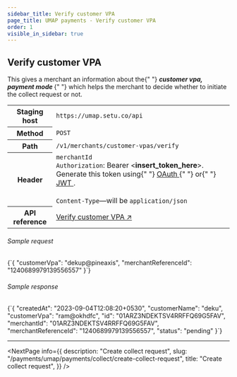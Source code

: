 ```yaml
---
sidebar_title: Verify customer VPA
page_title: UMAP payments - Verify customer VPA
order: 1
visible_in_sidebar: true
---
```


## Verify customer VPA

<p>
  This gives a merchant an information about the{" "}
  <b>
    <i>customer vpa, payment mode</i>
  </b>{" "}
  which helps the merchant to decide whether to initiate the collect request or
  not.
</p>

<table>
  <tbody>
    <tr>
      <th>Staging host</th>
      <td>
        <code>https://umap.setu.co/api</code>
      </td>
    </tr>
    <tr>
      <th>Method</th>
      <td>
        <code>POST</code>
      </td>
    </tr>
    <tr>
      <th>Path</th>
      <td>
        <code>/v1/merchants/customer-vpas/verify</code>
      </td>
    </tr>
    <tr>
      <th>Header</th>
      <td>
        <code>merchantId</code>
        <br />
        <code>Authorization</code>: Bearer &lt;<b>insert_token_here</b>&gt;.
        Generate this token using{" "}
        <a href="/payments/upi-deeplinks/resources/oauth" target="_blank">
          OAuth
        </a>{" "}
        or{" "}
        <a href="/payments/upi-deeplinks/resources/jwt" target="_blank">
          JWT
        </a>
        .<br />
        <br />
        <code>Content-Type</code>—will be <code>application/json</code>
      </td>
    </tr>
    <tr>
      <th>API reference</th>
      <td>
        <a
          href="/payments/umap/api-reference#/category~customer-vpa/operation~customer-vpa#verify"
          target="_blank"
        >
          Verify customer VPA ↗
        </a>
      </td>
    </tr>
  </tbody>
</table>

###### Sample request

<CodeBlockWithCopy language="json">
  {`{
    "customerVpa": "dekup@pineaxis",
    "merchantReferenceId": "1240689979139556557"
}`}
</CodeBlockWithCopy>

###### Sample response

<CodeBlockWithCopy language="json">
  {`{
  "createdAt": "2023-09-04T12:08:20+0530",
  "customerName": "deku",
  "customerVpa": "ram@okhdfc",
  "id": "01ARZ3NDEKTSV4RRFFQ69G5FAV",
  "merchantId": "01ARZ3NDEKTSV4RRFFQ69G5FAV",
  "merchantReferenceId": "1240689979139556557",
  "status": "pending"
}`}
</CodeBlockWithCopy>

<hr class="primary" />

<NextPage
  info={{
    description: "Create collect request",
    slug: "/payments/umap/payments/collect/create-collect-request",
    title: "Create collect request",
  }}
/>

<WasPageHelpful />
